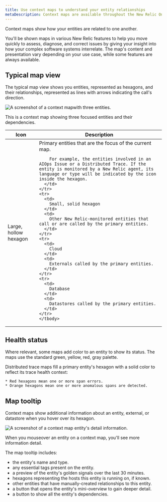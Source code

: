 ```yaml
---
title: Use context maps to understand your entity relationships
metaDescription: Context maps are available throughout the New Relic One UI to show how your entities relate to one another.
---
```


Context maps show how your entities are related to one another.

You'll be shown maps in various New Relic features to help you move quickly to assess, diagnose, and correct issues by giving your insight into how your complex software systems interrelate. The map's content and presentation vary depending on your use case, while some features are always available.

## Typical map view

The typical map view shows you entities, represented as hexagons, and their relationships, represented as lines with arrows indicating the call's direction.

![A screenshot of a context mapwith three entities.](./images/context-map-three-entities.png "A context map with three entities.")

<figcaption>This is a context map showing three focused entities and their dependencies.</figcaption>

<table>
  <thead>
    <tr>
      <th style={{ width: "200px" }}>
        Icon
      </th>
      <th>
        Description
      </th>
    </tr>
  </thead>
    <tbody>
    <tr>
      <td>
        Large, hollow hexagon
      </td>
      <td>
        Primary entities that are the focus of the current map. 
        
        For example, the entities involved in an AIOps Issue or a Distributed Trace. If the entity is monitored by a New Relic agent, its language or type will be indicated by the icon inside the hexagon.
      </td>
    </tr>
    <tr>
      <td>
        Small, solid hexagon
      </td>
      <td>
        Other New Relic-monitored entities that call or are called by the primary entities.
      </td>
    </tr>
    <tr>
      <td>
        Cloud
      </td>
      <td>
        Externals called by the primary entities.
      </td>
    </tr>
    <tr>
      <td>
        Database
      </td>
      <td>
        Datastores called by the primary entities.
      </td>
    </tr>    
    </tbody>
</table>

## Health status

Where relevant, some maps add color to an entity to show its status. The maps use  the standard green, yellow, red, gray palette.

Distributed trace maps fill a primary entity's hexagon with a solid color to reflect its trace health context:
    
    * Red hexagons mean one or more span errors.
    * Orange hexagons mean one or more anomalous spans are detected.

## Map tooltip

Context maps show additional information about an entity, external, or datastore when you hover over its hexagon.

![A screenshot of a context map entity's detail information.](./images/context-map-entity-detail.png "A context map entity's detail information.")

<figcaption>When you mouseover an entity on a context map, you'll see more information detail.</figcaption>

The map tooltip includes:

* the entity's name and type.
* any essential tags present on the entity.
* a preview of the entity's golden signals over the last 30 minutes.
* hexagons representing the hosts this entity is running on, if known.
* other entities that have manually-created relationships to this entity.
* a button that opens the entity's mini-overview to gain deeper detail.
* a button to show all the entity's dependencies.
